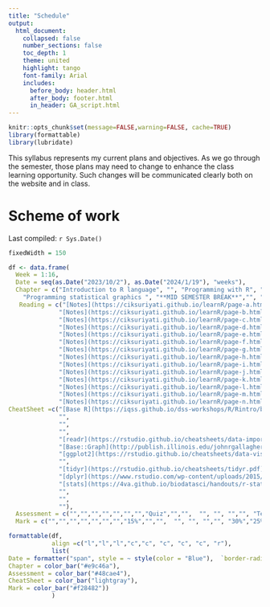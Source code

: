 ```yaml
---
title: "Schedule"
output:
  html_document:
    collapsed: false
    number_sections: false
    toc_depth: 1
    theme: united
    highlight: tango
    font-family: Arial
    includes:
      before_body: header.html
      after_body: footer.html
      in_header: GA_script.html
---
```


```r
knitr::opts_chunk$set(message=FALSE,warning=FALSE, cache=TRUE)
library(formattable)
library(lubridate)
```

This syllabus represents my current plans and objectives. As we go through the semester, those plans may need to change to enhance the class learning opportunity. Such changes will be communicated clearly both on the website and in class.


# Scheme of work

Last compiled: `r Sys.Date()`

```r
fixedWidth = 150

df <- data.frame(
  Week = 1:16,
  Date = seq(as.Date("2023/10/2"), as.Date("2024/1/19"), "weeks"),
  Chapter = c("Introduction to R language", "", "Programming with R", "", " Importing data into R",
    "Programming statistical graphics ", "**MID SEMESTER BREAK**","", "Data Cleaning and filtering", "", "Basic Statistical Analysis", "", "**SPECIAL BREAK**", "","", ""),
   Reading = c("[Notes](https://ciksuriyati.github.io/learnR/page-a.html)", 
              "[Notes](https://ciksuriyati.github.io/learnR/page-b.html)", 
              "[Notes](https://ciksuriyati.github.io/learnR/page-c.html)", 
              "[Notes](https://ciksuriyati.github.io/learnR/page-d.html)", 
              "[Notes](https://ciksuriyati.github.io/learnR/page-e.html)", 
              "[Notes](https://ciksuriyati.github.io/learnR/page-f.html)", "",
              "[Notes](https://ciksuriyati.github.io/learnR/page-g.html)", 
              "[Notes](https://ciksuriyati.github.io/learnR/page-h.html)", 
              "[Notes](https://ciksuriyati.github.io/learnR/page-i.html)", 
              "[Notes](https://ciksuriyati.github.io/learnR/page-j.html)", 
              "[Notes](https://ciksuriyati.github.io/learnR/page-k.html)", "",
              "[Notes](https://ciksuriyati.github.io/learnR/page-l.html)", 
              "[Notes](https://ciksuriyati.github.io/learnR/page-m.html)",
              "[Notes](https://ciksuriyati.github.io/learnR/page-n.html)"),
CheatSheet =c("[Base R](https://iqss.github.io/dss-workshops/R/Rintro/base-r-cheat-sheet.pdf)", 
              "", 
              "", 
              "", 
              "[readr](https://rstudio.github.io/cheatsheets/data-import.pdf)", 
              "[Base::Graph](http://publish.illinois.edu/johnrgallagher/files/2015/10/BaseGraphicsCheatsheet.pdf)", "",
              "[ggplot2](https://rstudio.github.io/cheatsheets/data-visualization.pdf)", 
              "", 
              "[tidyr](https://rstudio.github.io/cheatsheets/tidyr.pdf)", 
              "[dplyr](https://www.rstudio.com/wp-content/uploads/2015/02/data-wrangling-cheatsheet.pdf)", 
              "[stats](https://4va.github.io/biodatasci/handouts/r-stats-cheatsheet.pdf)", "",
              "", 
              "",
              ""),
  Assessment = c("","","","","","","","Quiz","","",  "", "", "","", "Test","Presentation & Report"),
  Mark = c("","","","","","","","15%","","",  "", "", "","", "30%","25% & 30%"))

formattable(df, 
            align =c("l","l","l","c","c", "c", "c", "c", "r"), 
            list(
Date = formatter("span", style = ~ style(color = "Blue"),  `border-radius` = "4px", `padding-right` = "2px") ,
Chapter = color_bar("#e9c46a"),
Assessment = color_bar("#48cae4"),
CheatSheet = color_bar("lightgray"),
Mark = color_bar("#f28482"))
            )

```

